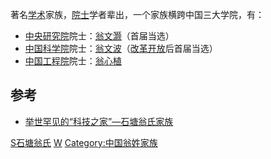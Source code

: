 著名[[学术|学术]]家族，[[院士|院士]]学者辈出，一个家族横跨中国三大学院，有：
* [[中央研究院|中央研究院]]院士：[[翁文灏|翁文灏]]（首届当选）
* [[中国科学院|中国科学院]]院士：[[翁文波|翁文波]]（[[改革开放|改革开放]]后首届当选）
* [[中国工程院|中国工程院]]院士：[[翁心植|翁心植]]

==参考==
* [http://nbbang.cnnb.com.cn/cms/html/nbbbwg/2010/1214/4100.html 举世罕见的“科技之家”—石塘翁氏家族]

[[Category:海曙区人|S石塘翁氏]]
[[Category:鄞县家族|W]]
[[Category:中国翁姓家族|Category:中国翁姓家族]]